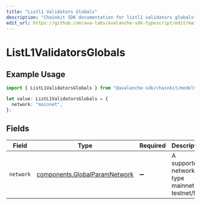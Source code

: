```yaml
---
title: "Listl1 Validators Globals"
description: "Chainkit SDK documentation for listl1 validators globals"
edit_url: https://github.com/ava-labs/avalanche-sdk-typescript/edit/main/chainkit/docs/models/operations/listl1validatorsglobals.md
---
```


# ListL1ValidatorsGlobals

## Example Usage

```typescript
import { ListL1ValidatorsGlobals } from "@avalanche-sdk/chainkit/models/operations";

let value: ListL1ValidatorsGlobals = {
  network: "mainnet",
};
```

## Fields

| Field                                                                          | Type                                                                           | Required                                                                       | Description                                                                    | Example                                                                        |
| ------------------------------------------------------------------------------ | ------------------------------------------------------------------------------ | ------------------------------------------------------------------------------ | ------------------------------------------------------------------------------ | ------------------------------------------------------------------------------ |
| `network`                                                                      | [components.GlobalParamNetwork](https://github.com/ava-labs/avalanche-sdk-typescript/blob/main/chainkit/models/components/globalparamnetwork.md) | :heavy_minus_sign:                                                             | A supported network type mainnet or testnet/fuji.                              | mainnet                                                                        |